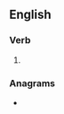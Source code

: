 ==English==

===Verb===
{{head|en|verb form}}

# {{en-past of|deluge}}

===Anagrams===
* {{l|en|duledge}}